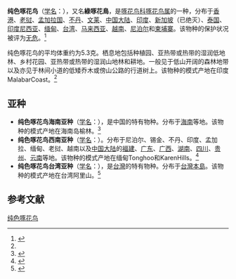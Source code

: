 {{Speciesbox
| name = 纯色啄花鸟
| image = Dicaeum concolor 1.jpg
| status = LC | status_system = IUCN3.1
| genus = Dicaeum
| species = concolor
| authority = Jerdon, 1840<ref name='id4012'>{{cite web| url =http://www.bioinfo.cn/db05/BjdwSpecies.php?action=view&id=4012| title =纯色啄花鸟| work =《中国动物物种编目数据库》| publisher =中国科学院微生物研究所| author =中国科学院动物研究所| accessdate =2009-04-04| deadurl =yes| archiveurl =https://web.archive.org/web/20160305072340/http://www.bioinfo.cn/db05/BjdwSpecies.php?action=view&id=4012| archivedate =2016-03-05}}</ref>
| range_map= DicaeumConcolorMap.svg
}}
'''纯色啄花鸟'''（[[学名|学名]]：{{lang|la|''Dicaeum concolor uchidai''}}），又名'''綠啄花鳥'''，是[[啄花鸟科|啄花鸟科]][[啄花鸟属|啄花鸟属]]的一种，分布于[[香港|香港]]、[[老挝|老挝]]、[[孟加拉国|孟加拉国]]、[[不丹|不丹]]、[[文莱|文莱]]、[[中国大陆|中国大陆]]、[[印度|印度]]、[[新加坡|新加坡]]（已绝灭）、[[泰国|泰国]]、[[印度尼西亚|印度尼西亚]]、[[缅甸|缅甸]]、[[台湾|台湾]]、[[马来西亚|马来西亚]]、[[越南|越南]]、[[尼泊尔|尼泊尔]]和[[柬埔寨|柬埔寨]]。该物种的保护状况被评为[[无危|无危]]。<ref>{{cite web|url=http://www.birdlife.org/datazone/speciesfactsheet.php?id=8209&m=0|title=Dicaeum concolor|publisher=[[国际鸟盟|BirdLife.org]]|accessdate=2011-06-27}}</ref>

纯色啄花鸟的平均体重约为5.3克。栖息地包括种植园、亚热带或热带的湿润低地林、乡村花园、亚热带或热带的湿润山地林和耕地。一般见于低山开阔的森林地带以及亦见于林间小道的低矮乔木或傍山公路的行道树上。该物种的模式产地在印度MalabarCoast。<ref name='id4012'/>

==亚种==
*'''纯色啄花鸟海南亚种'''（[[学名|学名]]：{{lang|la|''Dicaeum conclor minullum''}}），是中国的特有物种。分布于[[海南|海南]]等地。该物种的模式产地在海南岛榆林。<ref name='id4013'>{{cite web| url =http://www.bioinfo.cn/db05/BjdwSpecies.php?action=view&id=4013| title =纯色啄花鸟海南亚种| work =《中国动物物种编目数据库》| publisher =中国科学院微生物研究所| author =中国科学院动物研究所| accessdate =2009-04-04| deadurl =yes| archiveurl =https://web.archive.org/web/20160305024714/http://www.bioinfo.cn/db05/BjdwSpecies.php?action=view&id=4013| archivedate =2016-03-05}}</ref>
*'''纯色啄花鸟西南亚种'''（[[学名|学名]]：{{lang|la|''Dicaeum conclor olivaceum''}}）。分布于尼泊尔、锡金、不丹、印度、孟加拉、缅甸、老挝、越南以及[[中国大陆|中国大陆]]的[[福建|福建]]、[[广东|广东]]、[[广西|广西]]、[[湖南|湖南]]、[[四川|四川]]、[[贵州|贵州]]、[[云南|云南]]等地。该物种的模式产地在缅甸Tonghoo和KarenHills。<ref name='id4014'>{{cite web| url =http://www.bioinfo.cn/db05/BjdwSpecies.php?action=view&id=4014| title =纯色啄花鸟西南亚种| work =《中国动物物种编目数据库》| publisher =中国科学院微生物研究所| author =中国科学院动物研究所| accessdate =2009-04-04| deadurl =yes| archiveurl =https://web.archive.org/web/20160305020959/http://www.bioinfo.cn/db05/BjdwSpecies.php?action=view&id=4014| archivedate =2016-03-05}}</ref>
*'''纯色啄花鸟台湾亚种'''（[[学名|学名]]：{{lang|la|''Dicaeum conclor uchidai''}}），是[[台灣|台灣]]的特有物种。分布于[[台灣島|台灣本島]]。该物种的模式产地在台湾阿里山。<ref name='id4015'>{{cite web| url =http://www.bioinfo.cn/db05/BjdwSpecies.php?action=view&id=4015| title =纯色啄花鸟台湾亚种| work =《中国动物物种编目数据库》| publisher =中国科学院微生物研究所| author =中国科学院动物研究所| accessdate =2009-04-04| deadurl =yes| archiveurl =https://web.archive.org/web/20160305064254/http://www.bioinfo.cn/db05/BjdwSpecies.php?action=view&id=4015| archivedate =2016-03-05}}</ref>

== 参考文献 ==
{{reflist}}
{{Taxonbar|from=Q74106}}

[[Category:啄花鸟属|纯色啄花鸟]]
